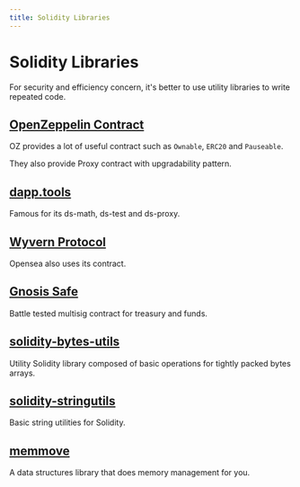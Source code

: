 ```yaml
---
title: Solidity Libraries
---
```


# Solidity Libraries

For security and efficiency concern, it's better to use utility libraries to
write repeated code.

## [OpenZeppelin Contract](https://www.openzeppelin.com/contracts)

OZ provides a lot of useful contract such as `Ownable`, `ERC20` and `Pauseable`.

They also provide Proxy contract with upgradability pattern.

## [dapp.tools](https://dapp.tools/)

Famous for its ds-math, ds-test and ds-proxy.

## [Wyvern Protocol](https://wyvernprotocol.com/)

Opensea also uses its contract.

## [Gnosis Safe](https://gnosis-safe.io/)

Battle tested multisig contract for treasury and funds.

## [solidity-bytes-utils](https://github.com/GNSPS/solidity-bytes-utils)

Utility Solidity library composed of basic operations for tightly packed bytes
arrays.

## [solidity-stringutils](https://github.com/Arachnid/solidity-stringutils)

Basic string utilities for Solidity.

## [memmove](https://github.com/brockelmore/memmove)

A data structures library that does memory management for you.
